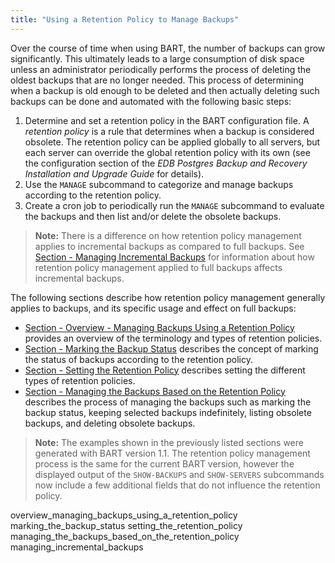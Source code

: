 ```yaml
---
title: "Using a Retention Policy to Manage Backups"
---
```


<div id="managing_backups_using_a_retention_policy" class="registered_link"></div>


Over the course of time when using BART, the number of backups can grow significantly. This ultimately leads to a large consumption of disk space unless an administrator periodically performs the process of deleting the oldest backups that are no longer needed. This process of determining when a backup is old enough to be deleted and then actually deleting such backups can be done and automated with the following basic steps:

1.  Determine and set a retention policy in the BART configuration file. A *retention policy* is a rule that determines when a backup is considered obsolete. The retention policy can be applied globally to all servers, but each server can override the global retention policy with its own (see the configuration section of the *EDB Postgres Backup and Recovery Installation and Upgrade Guide* for details).
2.  Use the `MANAGE` subcommand to categorize and manage backups according to the retention policy.
3.  Create a cron job to periodically run the `MANAGE` subcommand to evaluate the backups and then list and/or delete the obsolete backups.

> **Note:** There is a difference on how retention policy management applies to incremental backups as compared to full backups. See [Section - Managing Incremental Backups](../04_using_bart/02_managing_backups_using_a_retention_policy/#managing_incremental_backups) for information about how retention policy management applied to full backups affects incremental backups.


The following sections describe how retention policy management generally applies to backups, and its specific usage and effect on full backups:

-   [Section - Overview - Managing Backups Using a Retention Policy](../04_using_bart/02_managing_backups_using_a_retention_policy/#overview_managing_backups_using_a_retention_policy) provides an overview of the terminology and types of retention policies.
-   [Section - Marking the Backup Status](../04_using_bart/02_managing_backups_using_a_retention_policy/#marking_the_backup_status) describes the concept of marking the status of backups according to the retention policy.
-   [Section - Setting the Retention Policy](../04_using_bart/02_managing_backups_using_a_retention_policy/#setting_the_retention_policy) describes setting the different types of retention policies.
-   [Section - Managing the Backups Based on the Retention Policy](../04_using_bart/02_managing_backups_using_a_retention_policy/#managing_the_backups_based_on_the_retention_policy) describes the process of managing the backups such as marking the backup status, keeping selected backups indefinitely, listing obsolete backups, and deleting obsolete backups.

> **Note:** The examples shown in the previously listed sections were generated with BART version 1.1. The retention policy management process is the same for the current BART version, however the displayed output of the `SHOW-BACKUPS` and `SHOW-SERVERS` subcommands now include a few additional fields that do not influence the retention policy.


<div class="toctree" maxdepth="3">

overview\_managing\_backups\_using\_a\_retention\_policy marking\_the\_backup\_status setting\_the\_retention\_policy managing\_the\_backups\_based\_on\_the\_retention\_policy managing\_incremental\_backups

</div>
